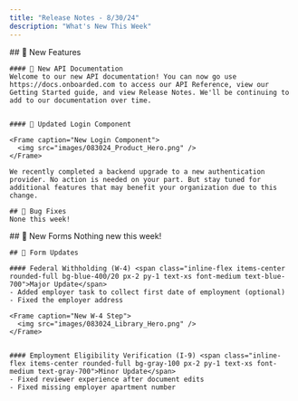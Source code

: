```yaml
---
title: "Release Notes - 8/30/24"
description: "What's New This Week"
---
```


<Tabs> 
  <Tab title="⚙️ Product Updates">
    ## 🎉 New Features 

    #### 👀 New API Documentation
    Welcome to our new API documentation! You can now go use https://docs.onboarded.com to access our API Reference, view our Getting Started guide, and view Release Notes. We'll be continuing to add to our documentation over time. 


    #### 🔐 Updated Login Component

    <Frame caption="New Login Component">
      <img src="images/083024_Product_Hero.png" />
    </Frame>

    We recently completed a backend upgrade to a new authentication provider. No action is needed on your part. But stay tuned for additional features that may benefit your organization due to this change. 

    ## 🐛 Bug Fixes
    None this week!

  </Tab>
  <Tab title="⚖️ Library Updates">
    ## 📝 New Forms
    Nothing new this week! 

    ## 🔄 Form Updates

    #### Federal Withholding (W-4) <span class="inline-flex items-center rounded-full bg-blue-400/20 px-2 py-1 text-xs font-medium text-blue-700">Major Update</span>
    - Added employer task to collect first date of employment (optional)
    - Fixed the employer address

    <Frame caption="New W-4 Step">
      <img src="images/083024_Library_Hero.png" />
    </Frame>


    #### Employment Eligibility Verification (I-9) <span class="inline-flex items-center rounded-full bg-gray-100 px-2 py-1 text-xs font-medium text-gray-700">Minor Update</span>
    - Fixed reviewer experience after document edits
    - Fixed missing employer apartment number

  </Tab>
</Tabs>
<br />